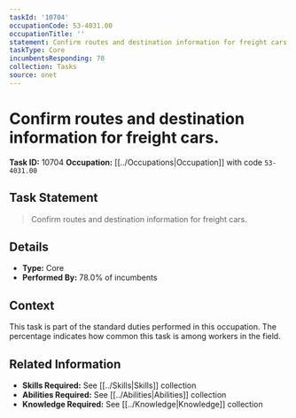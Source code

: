 ```yaml
---
taskId: '10704'
occupationCode: 53-4031.00
occupationTitle: ''
statement: Confirm routes and destination information for freight cars.
taskType: Core
incumbentsResponding: 78
collection: Tasks
source: onet
---
```

# Confirm routes and destination information for freight cars.

**Task ID:** 10704
**Occupation:** [[../Occupations|Occupation]] with code `53-4031.00`

## Task Statement

> Confirm routes and destination information for freight cars.

## Details

- **Type:** Core
- **Performed By:** 78.0% of incumbents

## Context

This task is part of the standard duties performed in this occupation. The percentage indicates how common this task is among workers in the field.

## Related Information

- **Skills Required:** See [[../Skills|Skills]] collection
- **Abilities Required:** See [[../Abilities|Abilities]] collection
- **Knowledge Required:** See [[../Knowledge|Knowledge]] collection
